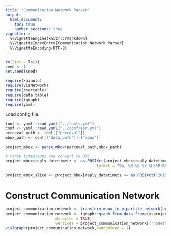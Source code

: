 ```yaml
---
title: "Communication Network Parser"
output: 
  html_document:
    toc: true
    number_sections: true
vignette: >
  %\VignetteEngine{knitr::rmarkdown}
  %\VignetteIndexEntry{Communication Network Parser}
  %\VignetteEncoding{UTF-8}
---
```


```r
rm(list = ls())
seed <- 1
set.seed(seed)
```

```r
require(kaiaulu)
require(visNetwork)
require(reactable)
require(data.table)
require(igraph)
require(yaml)
```

Load config file.

```r
tool <- yaml::read_yaml("../tools.yml")
conf <- yaml::read_yaml("../conf/apr.yml")
perceval_path <- tool[["perceval"]]
mbox_path <- conf[["data_path"]][["mbox"]]
```


```r
project_mbox <- parse_mbox(perceval_path,mbox_path)
```


```r
# Parse timestamps and convert to UTC
project_mbox$reply_datetimetz <- as.POSIXct(project_mbox$reply_datetimetz,
                                        format = "%a, %d %b %Y %H:%M:%S %z", tz = "UTC")

project_mbox_slice <- project_mbox[reply_datetimetz >= as.POSIXct("2019-01-01", format = "%Y-%m-%d",tz = "UTC") & reply_datetimetz < as.POSIXct("2019-12-31", format = "%Y-%m-%d",tz = "UTC")]
```

# Construct Communication Network

```r
project_communication_network <- transform_mbox_to_bipartite_network(project_mbox_slice)
project_communication_network <- igraph::graph_from_data_frame(d=project_communication_network[["edgelist"]], 
                      directed = TRUE, 
                      vertices = project_communication_network[["nodes"]])
visIgraph(project_communication_network,randomSeed = 1)
```

